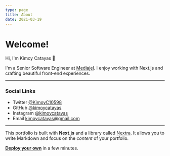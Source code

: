 ```yaml
---
type: page
title: About
date: 2021-03-19
---
```


# Welcome!

Hi, I'm Kimoy Catayas 👋


I'm a Senior Software Engineer at [Mediajel](https://www.mediajel.com/). I enjoy working with Next.js and crafting beautiful front-end experiences.

---

### Social Links
- Twitter [@KimoyC10598](https://twitter.com/KimoyC10598)
- GitHub [@kimoycatayas](https://github.com/kimoycatayas)
- Instagram [@kimoycatayas](https://instagram.com/kimoycatayas)
- Email kimoycatayas@gmail.com

---

This portfolio is built with **Next.js** and a library called [Nextra](https://nextra.vercel.app/). It allows you to write Markdown and focus on the _content_ of your portfolio.

[**Deploy your own**](https://vercel.com/new/clone?demo-title=Portfolio+Starter+Kit&demo-description=Easily+create+a+portfolio+with+Next.js+and+Markdown.&demo-url=https%3A%2F%2Fdemo.vercel.blog%2F&demo-image=%2F%2Fimages.ctfassets.net%2Fe5382hct74si%2F2aC4eHLrOKmT4fnLfoNGK2%2F14b1e6bbe598ec023ffe85001d31e634%2FCleanShot_2022-04-11_at_23.12.01.png&project-name=Portfolio+Starter+Kit&repository-name=portfolio-starter-kit&repository-url=https%3A%2F%2Fgithub.com%2Fvercel%2Fnextjs-portfolio-starter&from=templates&skippable-integrations=1&teamCreateStatus=hidden) in a few minutes.
